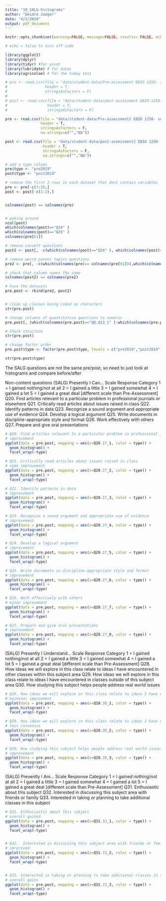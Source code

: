 ```yaml
---
title: "10_SALG-histograms"
author: "Deidre Jaeger"
date: "4/2/2020"
output: pdf_document
---
```


```r
knitr::opts_chunk$set(warning=FALSE, message=FALSE, results= FALSE, echo= TRUE)

# echo = false to turn off code

```


```r
library(ggplot2)
library(dplyr)
library(tidyr) #for pivot
library(lubridate) # for dates
library(agricolae) # for the tukey test
```


```r

# pre <- read.csv(file = "data/student-data/Pre-assessment EBIO 1250- section 012_March 5, 2020_10.19.csv",
#                 header = T,
#                 stringsAsFactors = F)
# 
# post <- read.csv(file = "data/student-data/post-assessment EBIO 1250- section 012_March 5, 2020_10.19.csv",
#                  header = T,
#                  stringsAsFactors = F)

pre <- read.csv(file = "data/student-data/Pre-assessment2 EBIO 1250- section 012_March 5, 2020_17.33.csv",
                header = T,
                stringsAsFactors = F,
                na.strings=c("","NA"))

post <- read.csv(file = "data/student-data/post-assessment2 EBIO 1250- section 012_March 5, 2020_17.33.csv",
                 header = T,
                 stringsAsFactors = F,
                 na.strings=c("","NA"))


```

```r
# add a type column
pre$type <- "pre2019"
post$type <- "post2019"

# remove the first 2 rows in each dataset that dont contain variables
pre <- pre[-c(1:2),]
post <- post[-c(1:2),]


colnames(post) == colnames(pre)


# poking around
ncol(post)
which(colnames(post)=="Q24" )
which(colnames(post)=="Q25" )
colnames(pre[61])

# remove consent questions
post2 <- post[, -c(which(colnames(post)=="Q24" ), which(colnames(post)=="Q25" ))]

# remove weird parent topics questions
pre2 <- pre[, -c(which(colnames(pre)== colnames(pre[61])),which(colnames(pre)==colnames(pre[62]) ))]

# check that column names the same
colnames(post2) == colnames(pre2)

# Fuse the datasets
pre.post <- rbind(pre2, post2)


# clean up classes being coded as characters
str(pre.post)

# change columns of quantitative questions to numeric
pre.post[, (which(colnames(pre.post)=="Q8.Q13_1" ):which(colnames(pre.post)=="Q34.40_7"))] <- sapply(pre.post[, (which(colnames(pre.post)=="Q8.Q13_1" ):which(colnames(pre.post)=="Q34.40_7"))], as.numeric)

# Check structure
str(pre.post)

# change factor order
pre.post$type <- factor(pre.post$type, levels = c("pre2019","post2019"))

str(pre.post$type)

```


The SALG questions are not the same pre/post, so need to just look at histograms and compare before/after

Non-content questions
(SALG) Presently I Can…
Scale Response Category 1 = I gained nothing/not at all 2 = I gained a little 3 = I gained somewhat 4 = I gained a lot 5 = I gained a great deal [different scale than Pre-Assessment]
Q20. Find articles relevant to a particular problem in professional journals or elsewhere
Q21. Critically read articles about issues raised in class
Q22. Identify patterns in data
Q23. Recognize a sound argument and appropriate use of evidence
Q24. Develop a logical argument
Q25. Write documents in discipline-appropriate style and format
Q26. Work effectively with others
Q27. Prepare and give oral presentations

```r

# Q20. Find articles relevant to a particular problem in professional journals or elsewhere
# improvement
ggplot(data = pre.post, mapping = aes(x=Q20.27_1, color = type)) +
  geom_histogram() +
  facet_wrap(~type)

# Q21. Critically read articles about issues raised in class
# some improvement
ggplot(data = pre.post, mapping = aes(x=Q20.27_2, color = type)) +
  geom_histogram() +
  facet_wrap(~type)

# Q22. Identify patterns in data
# improvement
ggplot(data = pre.post, mapping = aes(x=Q20.27_3, color = type)) +
  geom_histogram() +
  facet_wrap(~type)

# Q23. Recognize a sound argument and appropriate use of evidence
# improvement
ggplot(data = pre.post, mapping = aes(x=Q20.27_4, color = type)) +
  geom_histogram() +
  facet_wrap(~type)

# Q24. Develop a logical argument
# improvement
ggplot(data = pre.post, mapping = aes(x=Q20.27_5, color = type)) +
  geom_histogram() +
  facet_wrap(~type)

# Q25. Write documents in discipline-appropriate style and format
# improvement
ggplot(data = pre.post, mapping = aes(x=Q20.27_6, color = type)) +
  geom_histogram() +
  facet_wrap(~type)

# Q26. Work effectively with others
# minor improvement
ggplot(data = pre.post, mapping = aes(x=Q20.27_7, color = type)) +
  geom_histogram() +
  facet_wrap(~type)

# Q27. Prepare and give oral presentations
# improvement
ggplot(data = pre.post, mapping = aes(x=Q20.27_8, color = type)) +
  geom_histogram() +
  facet_wrap(~type)

```


(SALG) Presently I Understand…
Scale Response Category 1 = I gained nothing/not at all 2 = I gained a little 3 = I gained somewhat 4 = I gained a lot 5 = I gained a great deal [different scale than Pre-Assessment]
Q28. How ideas we will explore in this class relate to ideas I have encountered in other classes within this subject area
Q29. How ideas we will explore in this class relate to ideas I have encountered in classes outside of this subject area
Q30. How studying this subject helps people address real world issues


```r
# Q28. How ideas we will explore in this class relate to ideas I have encountered in other classes within this subject area
# no/minor improvment
ggplot(data = pre.post, mapping = aes(x=Q28.30_1, color = type)) +
  geom_histogram() +
  facet_wrap(~type)

# Q29. How ideas we will explore in this class relate to ideas I have encountered in classes outside of this subject area
# less consensus
ggplot(data = pre.post, mapping = aes(x=Q28.30_2, color = type)) +
  geom_histogram() +
  facet_wrap(~type)

# Q30. How studying this subject helps people address real world issues
# improvement
ggplot(data = pre.post, mapping = aes(x=Q28.30_3, color = type)) +
  geom_histogram() +
  facet_wrap(~type)

```


(SALG) Presently I Am…
Scale Response Category 1 = I gained nothing/not at all 2 = I gained a little 3 = I gained somewhat 4 = I gained a lot 5 = I gained a great deal [different scale than Pre-Assessment]
Q31. Enthusiastic about this subject
Q32.  Interested in discussing this subject area with friends or family
Q33. Interested in taking or planning to take additional classes in this subject


```r

# Q31. Enthusiastic about this subject
# overall gained
ggplot(data = pre.post, mapping = aes(x=Q31.33_1, color = type)) +
  geom_histogram() +
  facet_wrap(~type)


# Q32.  Interested in discussing this subject area with friends or family
# imrproved
ggplot(data = pre.post, mapping = aes(x=Q31.33_2, color = type)) +
  geom_histogram() +
  facet_wrap(~type)


# Q33. Interested in taking or planning to take additional classes in this subject
# overall gains
ggplot(data = pre.post, mapping = aes(x=Q31.33_3, color = type)) +
  geom_histogram() +
  facet_wrap(~type)

```
